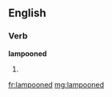 ==English==

===Verb===
'''lampooned'''

# {{past of|[[lampoon]]}}

[[fr:lampooned]]
[[mg:lampooned]]